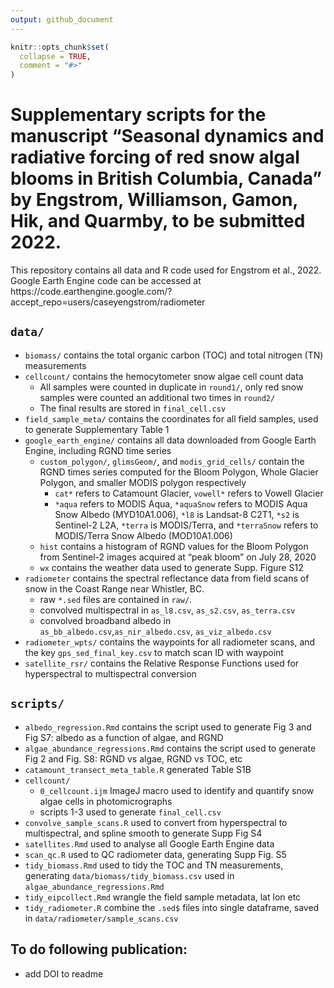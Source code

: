```yaml
---
output: github_document
---
```


<!-- README.md is generated from README.Rmd. Please edit that file -->

```r
knitr::opts_chunk$set(
  collapse = TRUE,
  comment = "#>"
)
```

# Supplementary scripts for the manuscript "Seasonal dynamics and radiative forcing of red snow algal blooms in British Columbia, Canada" by Engstrom, Williamson, Gamon, Hik, and Quarmby, to be submitted 2022. 

<!-- badges: start -->
<!-- badges: end -->

This repository contains all data and R code used for Engstrom et al., 2022. Google Earth Engine code can be accessed at https://code.earthengine.google.com/?accept_repo=users/caseyengstrom/radiometer

## `data/`

* `biomass/` contains the total organic carbon (TOC) and total nitrogen (TN) measurements
* `cellcount/` contains the hemocytometer snow algae cell count data
  - All samples were counted in duplicate in `round1/`, only red snow samples were counted an additional two times in `round2/`
  - The final results are stored in `final_cell.csv`
* `field_sample_meta/` contains the coordinates for all field samples, used to generate Supplementary Table 1
* `google_earth_engine/` contains all data downloaded from Google Earth Engine, including RGND time series
  - `custom_polygon/`, `glimsGeom/`, and `modis_grid_cells/` contain the RGND times series computed for the Bloom Polygon, Whole Glacier Polygon, and smaller MODIS polygon respectively
    - `cat*` refers to Catamount Glacier, `vowell*` refers to Vowell Glacier
    - `*aqua` refers to MODIS Aqua, `*aquaSnow` refers to MODIS Aqua Snow Albedo (MYD10A1.006), `*l8` is Landsat-8 C2T1, `*s2` is Sentinel-2 L2A, `*terra` is MODIS/Terra, and `*terraSnow` refers to MODIS/Terra Snow Albedo (MOD10A1.006)
  - `hist` contains a histogram of RGND values for the Bloom Polygon from Sentinel-2 images acquired at "peak bloom" on July 28, 2020
  - `wx` contains the weather data used to generate Supp. Figure S12
* `radiometer` contains the spectral reflectance data from field scans of snow in the Coast Range near Whistler, BC. 
  - raw `*.sed` files are contained in `raw/`.
  - convolved multispectral in `as_l8.csv`, `as_s2.csv`, `as_terra.csv`
  - convolved broadband albedo in `as_bb_albedo.csv`,`as_nir_albedo.csv`, `as_viz_albedo.csv`
* `radiometer_wpts/` contains the waypoints for all radiometer scans, and the key `gps_sed_final_key.csv` to match scan ID with waypoint
* `satellite_rsr/` contains the Relative Response Functions used for hyperspectral to multispectral conversion

## `scripts/`
* `albedo_regression.Rmd` contains the script used to generate Fig 3 and Fig S7: albedo as a function of algae, and RGND
* `algae_abundance_regressions.Rmd` contains the script used to generate Fig 2 and Fig. S8: RGND vs algae, RGND vs TOC, etc
* `catamount_transect_meta_table.R` generated Table S1B
* `cellcount/`
  - `0_cellcount.ijm` ImageJ macro used to identify and quantify snow algae cells in photomicrographs
  - scripts 1-3 used to generate `final_cell.csv`
* `convolve_sample_scans.R` used to convert from hyperspectral to multispectral, and spline smooth to generate Supp Fig S4
* `satellites.Rmd` used to analyse all Google Earth Engine data
* `scan_qc.R` used to QC radiometer data, generating Supp Fig. S5
* `tidy_biomass.Rmd` used to tidy the TOC and TN measurements, generating `data/biomass/tidy_biomass.csv` used in `algae_abundance_regressions.Rmd`
* `tidy_eipcollect.Rmd` wrangle the field sample metadata, lat lon etc
* `tidy_radiometer.R` combine the `.sed$` files into single dataframe, saved in `data/radiometer/sample_scans.csv`
  
## 

## To do following publication:

* add DOI to readme
